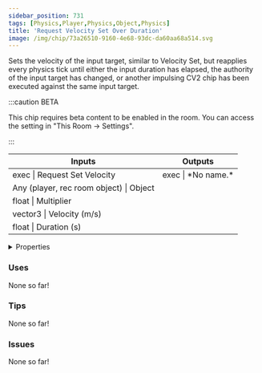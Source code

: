 ```yaml
---
sidebar_position: 731
tags: [Physics,Player,Physics,Object,Physics]
title: 'Request Velocity Set Over Duration'
image: /img/chip/73a26510-9160-4e68-93dc-da60aa68a514.svg
---
```


Sets the velocity of the input target, similar to Velocity Set, but reapplies every physics tick until either the input duration has elapsed, the authority of the input target has changed, or another impulsing CV2 chip has been executed against the same input target.

:::caution BETA

This chip requires beta content to be enabled in the room. You can access the setting in "This Room -> Settings".

:::

<IChip uuid="73a26510-9160-4e68-93dc-da60aa68a514"/>

<table><thead><tr><th>Inputs</th><th>Outputs</th></tr></thead><tbody><tr><td>exec | Request Set Velocity</td><td>exec | *No name.*</td></tr><tr><td>Any (player, rec room object) | Object</td><td /></tr><tr><td>float | Multiplier</td><td /></tr><tr><td>vector3 | Velocity (m/s)</td><td /></tr><tr><td>float | Duration (s)</td><td /></tr></tbody></table>

<details>
  <summary>Properties</summary>
  <div>
    <div>
    <table>
      <tbody>
        <tr>
          <td>Is beta required?</td>
          <td>Yes</td>
        </tr>
        <tr>
          <td>Is chip a trolling risk?</td>
          <td>No</td>
        </tr>
        <tr>
          <td>Is chip a role assignment risk?</td>
          <td>No</td>
        </tr>
        <tr>
          <td>Chip UUID</td>
          <td>73a26510-9160-4e68-93dc-da60aa68a514</td>
        </tr>
        <tr>
          <td>Room availability</td>
          <td>Available everywhere</td>
        </tr>
      </tbody>
    </table>
    </div>
  </div>
</details>

### Uses

None so far!

### Tips

None so far!

### Issues

None so far!